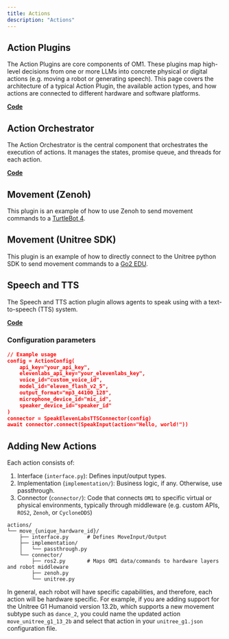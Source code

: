 ---
title: Actions
description: "Actions"
---

## Action Plugins

The Action Plugins are core components of OM1. These plugins map high-level decisions from one or more LLMs into concrete physical or digital actions (e.g. moving a robot or generating speech). This page covers the architecture of a typical Action Plugin, the available action types, and how actions are connected to different hardware and software platforms.

[**Code**](https://github.com/OpenmindAGI/OM1/tree/main/src/actions)

## Action Orchestrator

The Action Orchestrator is the central component that orchestrates the execution of actions. It manages the states, promise queue, and threads for each action.

[**Code**](https://github.com/OpenmindAGI/OM1/blob/main/src/actions/orchestrator.py)

## Movement (Zenoh)

This plugin is an example of how to use Zenoh to send movement commands to a [TurtleBot 4](https://github.com/OpenmindAGI/OM1/tree/main/src/actions/move_turtle/connector/zenoh.py).

## Movement (Unitree SDK)

This plugin is an example of how to directly connect to the Unitree python SDK to send movement commands to a [Go2 EDU](https://github.com/OpenmindAGI/OM1/tree/main/src/actions/move_go2_autonomy/connector/unitree_sdk.py).

## Speech and TTS

The Speech and TTS action plugin allows agents to speak using with a text-to-speech (TTS) system.

[**Code**](https://github.com/OpenmindAGI/OM1/blob/main/src/actions/speak/connector/elevenlabs_tts.py)

### Configuration parameters

```json
// Example usage
config = ActionConfig(
    api_key="your_api_key",
    elevenlabs_api_key="your_elevenlabs_key",
    voice_id="custom_voice_id",
    model_id="eleven_flash_v2_5",
    output_format="mp3_44100_128",
    microphone_device_id="mic_id",
    speaker_device_id="speaker_id"
)
connector = SpeakElevenLabsTTSConnector(config)
await connector.connect(SpeakInput(action="Hello, world!"))
```

## Adding New Actions

Each action consists of:

1. Interface (`interface.py`): Defines input/output types.
2. Implementation (`implementation/`): Business logic, if any. Otherwise, use passthrough.
3. Connector (`connector/`): Code that connects `OM1` to specific virtual or physical environments, typically through middleware (e.g. custom APIs, `ROS2`, `Zenoh`, or `CycloneDDS`)

```tree
actions/
└── move_{unique_hardware_id}/
    ├── interface.py      # Defines MoveInput/Output
    ├── implementation/
    │   └── passthrough.py
    └── connector/
        ├── ros2.py       # Maps OM1 data/commands to hardware layers and robot middleware
        ├── zenoh.py
        └── unitree.py
```

In general, each robot will have specific capabilities, and therefore, each action will be hardware specific. For example, if you are adding support for the Unitree G1 Humanoid version 13.2b, which supports a new movement subtype such as `dance_2`, you could name the updated action `move_unitree_g1_13_2b` and select that action in your `unitree_g1.json` configuration file.